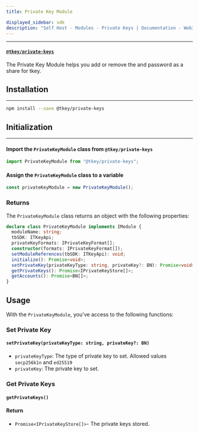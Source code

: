 ```yaml
---
title: Private Key Module

displayed_sidebar: sdk
description: "Self Host - Modules - Private Keys | Documentation - Web3Auth"
---
```


---

#### [`@tkey/private-keys`](https://npmjs.com/package/@tkey/private-keys)

The Private Key Module helps you add or remove the and password as a share for tkey.

## Installation

---

```bash npm2yarn
npm install --save @tkey/private-keys
```

## Initialization

---

#### Import the `PrivateKeyModule` class from `@tkey/private-keys`

```javascript
import PrivateKeyModule from "@tkey/private-keys";
```

#### Assign the `PrivateKeyModule` class to a variable

```javascript
const privateKeyModule = new PrivateKeyModule();
```

### Returns

The `PrivateKeyModule` class returns an object with the following properties:

```ts
declare class PrivateKeyModule implements IModule {
  moduleName: string;
  tbSDK: ITKeyApi;
  privateKeyFormats: IPrivateKeyFormat[];
  constructor(formats: IPrivateKeyFormat[]);
  setModuleReferences(tbSDK: ITKeyApi): void;
  initialize(): Promise<void>;
  setPrivateKey(privateKeyType: string, privateKey?: BN): Promise<void>;
  getPrivateKeys(): Promise<IPrivateKeyStore[]>;
  getAccounts(): Promise<BN[]>;
}
```

## Usage

With the `PrivateKeyModule`, you've access to the following functions:

### Set Private Key

#### `setPrivateKey(privateKeyType: string, privateKey?: BN)`

- `privateKeyType`: The type of private key to set. Allowed values `secp256k1n` and `ed25519`
- `privateKey`: The private key to set.

### Get Private Keys

#### `getPrivateKeys()`

#### Return

- `Promise<IPrivateKeyStore[]>`- The private keys stored.
